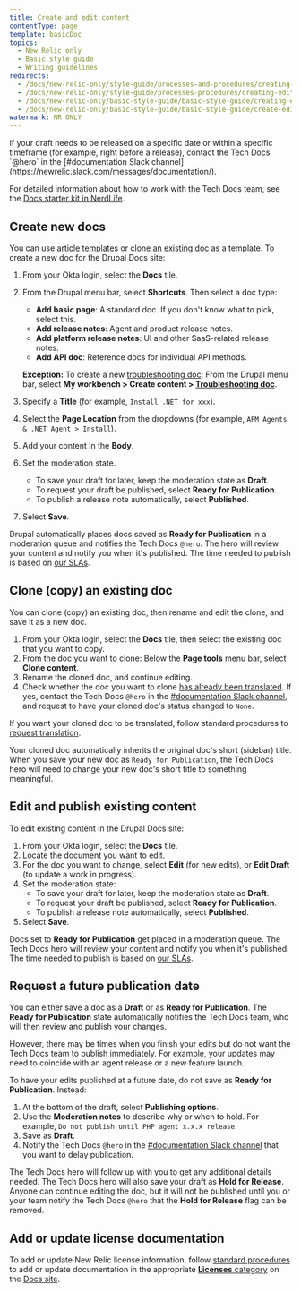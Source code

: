 ```yaml
---
title: Create and edit content
contentType: page
template: basicDoc
topics:
  - New Relic only
  - Basic style guide
  - Writing guidelines
redirects:
  - /docs/new-relic-only/style-guide/processes-and-procedures/creating-and-editing-content
  - /docs/new-relic-only/style-guide/processes-procedures/creating-editing-content
  - /docs/new-relic-only/basic-style-guide/basic-style-guide/creating-editing-content
  - /docs/new-relic-only/basic-style-guide/basic-style-guide/create-edit-content
watermark: NR ONLY
---
```


<Callout variant="important">
  If your draft needs to be released on a specific date or within a specific timeframe (for example, right before a release), contact the Tech Docs `@hero` in the [#documentation Slack channel](https://newrelic.slack.com/messages/documentation/).
</Callout>

For detailed information about how to work with the Tech Docs team, see the [Docs starter kit in NerdLife](https://nerdlife.datanerd.us/new-relic/our-departments/product/experience-design/docs-starter-kit).

## Create new docs

You can use [article templates](/docs/new-relic-only/tech-writer-style-guide/article-templates) or [clone an existing doc](#clone-doc) as a template. To create a new doc for the Drupal Docs site:

1. From your Okta login, select the **Docs** tile.
2. From the Drupal menu bar, select **Shortcuts**. Then select a doc type:

   * **Add basic page**: A standard doc. If you don't know what to pick, select this.
   * **Add release notes**: Agent and product release notes.
   * **Add platform release notes**: UI and other SaaS-related release notes.
   * **Add API doc**: Reference docs for individual API methods.

   **Exception:** To create a new [troubleshooting doc](/docs/new-relic-only/tech-writer-style-guide/article-templates/troubleshooting-docs-guide): From the Drupal menu bar, select **My workbench > Create content > [Troubleshooting doc](/node/add/troubleshooting-doc)**.
3. Specify a **Title** (for example, `Install .NET for xxx`).
4. Select the **Page Location** from the dropdowns (for example, `APM Agents & .NET Agent > Install`).
5. Add your content in the **Body**.
6. Set the moderation state.
   * To save your draft for later, keep the moderation state as **Draft**.
   * To request your draft be published, select **Ready for Publication**.
   * To publish a release note automatically, select **Published**.
7. Select **Save**.

Drupal automatically places docs saved as **Ready for Publication** in a moderation queue and notifies the Tech Docs `@hero`. The hero will review your content and notify you when it's published. The time needed to publish is based on [our SLAs](https://newrelic.jiveon.com/docs/DOC-6286#jive_content_id_When_should_you_contact_us).

## Clone (copy) an existing doc

You can clone (copy) an existing doc, then rename and edit the clone, and save it as a new doc.

1. From your Okta login, select the **Docs** tile, then select the existing doc that you want to copy.
2. From the doc you want to clone: Below the **Page tools** menu bar, select **Clone content**.
3. Rename the cloned doc, and continue editing.
4. Check whether the doc you want to clone [has already been translated](/docs/new-relic-only/basic-style-guide/writing-guidelines/manage-translated-docs#translation-status). If yes, contact the Tech Docs `@hero` in the [#documentation Slack channel](https://newrelic.slack.com/messages/C0DSGL3FZ/), and request to have your cloned doc's status changed to `None`.

If you want your cloned doc to be translated, follow standard procedures to [request translation](/docs/new-relic-only/basic-style-guide/writing-guidelines/manage-translated-docs#request-translation).

Your cloned doc automatically inherits the original doc's short (sidebar) title. When you save your new doc as `Ready for Publication`, the Tech Docs hero will need to change your new doc's short title to something meaningful.

## Edit and publish existing content

To edit existing content in the Drupal Docs site:

1. From your Okta login, select the **Docs** tile.
2. Locate the document you want to edit.
3. For the doc you want to change, select **Edit** (for new edits), or **Edit Draft** (to update a work in progress).
4. Set the moderation state:
   * To save your draft for later, keep the moderation state as **Draft**.
   * To request your draft be published, select **Ready for Publication**.
   * To publish a release note automatically, select **Published**.
5. Select **Save**.

Docs set to **Ready for Publication** get placed in a moderation queue. The Tech Docs hero will review your content and notify you when it's published. The time needed to publish is based on [our SLAs](https://nerdlife.datanerd.us/new-relic/our-departments/product/experience-design/docs-starter-kit#jive_content_id_When_should_you_contact_us).

## Request a future publication date

You can either save a doc as a **Draft** or as **Ready for Publication**. The **Ready for Publication** state automatically notifies the Tech Docs team, who will then review and publish your changes.

However, there may be times when you finish your edits but do not want the Tech Docs team to publish immediately. For example, your updates may need to coincide with an agent release or a new feature launch.

To have your edits published at a future date, do not save as **Ready for Publication**. Instead:

1. At the bottom of the draft, select **Publishing options**.
2. Use the **Moderation notes** to describe why or when to hold. For example, `Do not publish until PHP agent x.x.x release`.
3. Save as **Draft**.
4. Notify the Tech Docs `@hero` in the [#documentation Slack channel](https://newrelic.slack.com/messages/documentation/) that you want to delay publication.

The Tech Docs hero will follow up with you to get any additional details needed. The Tech Docs hero will also save your draft as **Hold for Release**. Anyone can continue editing the doc, but it will not be published until you or your team notify the Tech Docs `@hero` that the **Hold for Release** flag can be removed.

## Add or update license documentation

To add or update New Relic license information, follow [standard procedures](#editing-workflow) to add or update documentation in the appropriate [**Licenses** category](/docs/licenses) on the [Docs site](https://docs.newrelic.com).
